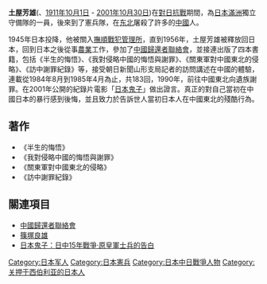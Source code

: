 '''土屋芳雄'''({{lang-ja|つちやよしお}}、[[1911年|1911年]][[10月1日|10月1日]] - [[2001年|2001年]][[10月30日|10月30日]])在[[對日抗戰|對日抗戰]]期間，為[[日本|日本]][[滿洲國|滿洲]]獨立守備隊的一員，後來到了憲兵隊，在[[中国东北地区|东北]]屠殺了許多的[[中國|中國]]人。

1945年日本投降，他被關入[[撫順戰犯管理所|撫順戰犯管理所]]，直到1956年，土屋芳雄被釋放回日本，回到日本之後從事[[農業|農業]]工作，參加了[[中國歸還者聯絡會|中國歸還者聯絡會]]，並接連出版了四本書籍，包括《半生的悔悟》、《我對侵略中國的悔悟與謝罪》、《關東軍對中國東北的侵略》、《訪中謝罪紀錄》等，接受朝日新聞山形支局記者的訪問講述在中國的體驗，連載從1984年8月到1985年4月為止，共183回，1990年，前往中國東北向遺族謝罪。在2001年公開的紀錄片電影「[[日本鬼子：日中15年戰爭·原皇軍士兵的告白|日本鬼子]]」做出證言。真正的對自己當初在中國日本的暴行感到後悔，並且致力於告訴世人當初日本人在中國東北的殘酷行為。


==著作==
*《半生的悔悟》
*《我對侵略中國的悔悟與謝罪》
*《關東軍對中國東北的侵略》
*《訪中謝罪紀錄》

==關連項目==
*[[中國歸還者聯絡會|中國歸還者聯絡會]]
*[[篠塚良雄|篠塚良雄]]
*[[日本鬼子：日中15年戰爭·原皇軍士兵的告白|日本鬼子：日中15年戰爭·原皇軍士兵的告白]]

{{Japan-mil-bio-stub}}
{{Normdaten}}

{{DEFAULTSORT:Tsujiya Yoshio}}

[[Category:日本军人|Category:日本军人]]
[[Category:日本憲兵|Category:日本憲兵]]
[[Category:日本中日戰爭人物|Category:日本中日戰爭人物]]
[[Category:关押于西伯利亚的日本人|Category:关押于西伯利亚的日本人]]